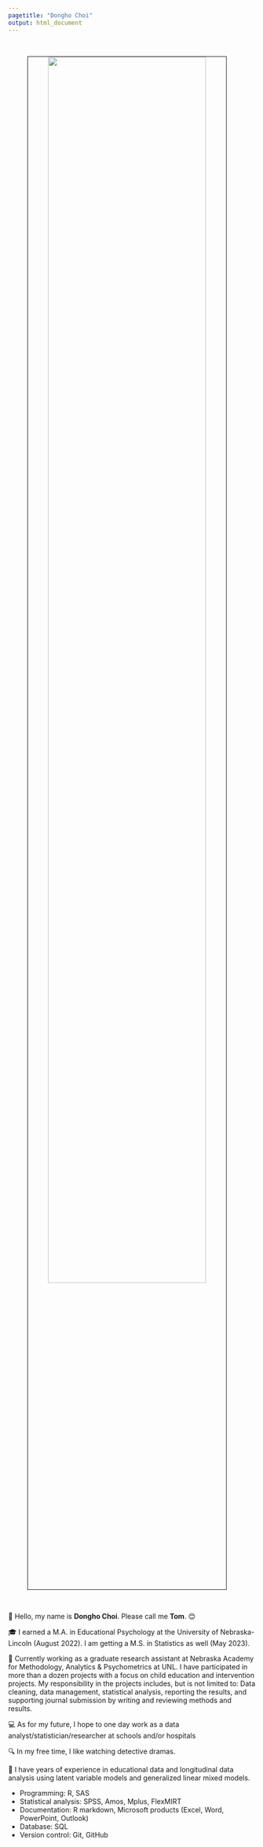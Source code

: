 ```yaml
---
pagetitle: "Dongho Choi"
output: html_document
---
```


<link rel="stylesheet" href="styles.css" type="text/css">
<link rel="stylesheet" href="site_libs/academicons-1.9.1/css/academicons.min.css"/>

<br>

<p align="center">
<img src="images/profile_pic.jpg" style="width:80%; border:0.5px solid; margin-right: 20px" align="center">
</p>
<br>

👋 Hello, my name is **Dongho Choi**. Please call me **Tom**. 😊

🎓 I earned a M.A. in Educational Psychology at the University of Nebraska-Lincoln (August 2022). I am getting a M.S. in Statistics as well (May 2023).

💼 Currently working as a graduate research assistant at Nebraska Academy for Methodology, Analytics & Psychometrics at UNL. I have participated in more than a dozen projects with a focus on child education and intervention projects. My responsibility in the projects includes, but is not limited to: Data cleaning, data management, statistical analysis, reporting the results, and supporting journal submission by writing and reviewing methods and results.

💻 As for my future, I hope to one day work as a data analyst/statistician/researcher at schools and/or hospitals

🔍 In my free time, I like watching detective dramas.

💪 I have years of experience in educational data and longitudinal data analysis using latent variable models and generalized linear mixed models.

+ Programming: R, SAS
+ Statistical analysis: SPSS, Amos, Mplus, FlexMIRT
+ Documentation: R markdown, Microsoft products (Excel, Word, PowerPoint, Outlook)
+ Database: SQL
+ Version control: Git, GitHub
